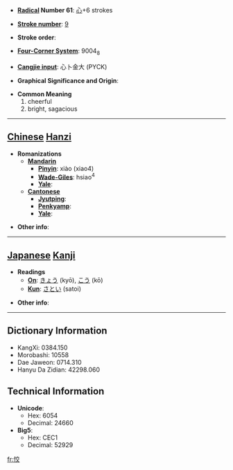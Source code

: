 * '''[[Wiktionary:Chinese radical index| Radical]] Number 61''': [[Wiktionary:Chinese radical index 心|心]]+6 strokes

* '''[[Wiktionary:Chinese total strokes index|Stroke number]]''': [[Wiktionary:Chinese total strokes index 9|9]]

* '''Stroke order''': 

* '''[[Wiktionary:Chinese four corner index|Four-Corner System]]''': 9004<sub>8</sub>

* '''[[Wiktionary:Chinese Cangjie index|Cangjie input]]''': 心卜金大 (PYCK)

* '''Graphical Significance and Origin''': 

* '''Common Meaning'''
*#cheerful
*# bright, sagacious


----

== [[Chinese]] [[Hanzi]] ==

* '''Romanizations'''
** '''[[Mandarin]]'''
*** '''[[Pinyin]]''': xiào (xiao4)
*** '''[[Wade-Giles]]''': hsiao<sup>4</sup>
*** '''[[Yale]]''': 
** '''[[Cantonese]]'''
*** '''[[Jyutping]]''':
*** '''[[Penkyamp]]''': 
*** '''[[Yale]]''': 

* '''Other info''': 

----

== [[Japanese]] [[Kanji]] ==

* '''Readings'''
** '''[[On]]''': [[きょう]] (kyō), [[こう]] (kō)
** '''[[Kun]]''': [[さとい]] (satoi)

* '''Other info''':  

----

== Dictionary Information ==

* KangXi: 0384.150
* Morobashi: 10558
* Dae Jaweon: 0714.310
* Hanyu Da Zidian: 42298.060

== Technical Information ==

* '''Unicode''':
** Hex: 6054
** Decimal: 24660
* '''Big5''':
** Hex: CEC1
** Decimal: 52929

[[fr:恔]]